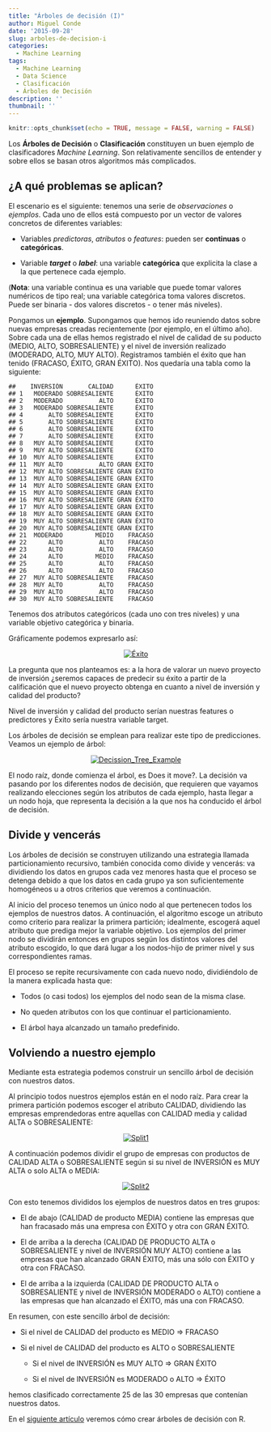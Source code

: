 ```yaml
---
title: "Árboles de decisión (I)"
author: Miguel Conde
date: '2015-09-28'
slug: arboles-de-decision-i
categories:
  - Machine Learning
tags:
  - Machine Learning
  - Data Science
  - Clasificación
  - Árboles de Decisión
description: ''
thumbnail: ''
---
```


```r
knitr::opts_chunk$set(echo = TRUE, message = FALSE, warning = FALSE)
```

Los **Árboles de Decisión** o **Clasificación** constituyen un buen ejemplo de clasificadores *Machine Learning*. Son relativamente sencillos de entender y sobre ellos se basan otros algoritmos más complicados.

## ¿A qué problemas se aplican?

El escenario es el siguiente: tenemos una serie de *observaciones* o *ejemplos*. Cada uno de ellos está compuesto por un vector de valores concretos de diferentes variables:

-   Variables *predictoras*, *atributos* o *features*: pueden ser **continuas** o **categóricas**.

```{=html}
<!-- -->
```
-   Variable ***target*** o ***label***: una variable **categórica** que explicita la clase a la que pertenece cada ejemplo.

(**Nota**: una variable continua es una variable que puede tomar valores numéricos de tipo real; una variable categórica toma valores discretos. Puede ser binaria - dos valores discretos - o tener más niveles).

Pongamos un **ejemplo**. Supongamos que hemos ido reuniendo datos sobre nuevas empresas creadas recientemente (por ejemplo, en el último año). Sobre cada una de ellas hemos registrado el nivel de calidad de su poducto (MEDIO, ALTO, SOBRESALIENTE) y el nivel de inversión realizado (MODERADO, ALTO, MUY ALTO). Registramos también el éxito que han tenido (FRACASO, ÉXITO, GRAN ÉXITO). Nos quedaría una tabla como la siguiente:

    ##    INVERSIÓN       CALIDAD      ÉXITO
    ## 1   MODERADO SOBRESALIENTE      ÉXITO
    ## 2   MODERADO          ALTO      ÉXITO
    ## 3   MODERADO SOBRESALIENTE      ÉXITO
    ## 4       ALTO SOBRESALIENTE      ÉXITO
    ## 5       ALTO SOBRESALIENTE      ÉXITO
    ## 6       ALTO SOBRESALIENTE      ÉXITO
    ## 7       ALTO SOBRESALIENTE      ÉXITO
    ## 8   MUY ALTO SOBRESALIENTE      ÉXITO
    ## 9   MUY ALTO SOBRESALIENTE      ÉXITO
    ## 10  MUY ALTO SOBRESALIENTE      ÉXITO
    ## 11  MUY ALTO          ALTO GRAN ÉXITO
    ## 12  MUY ALTO SOBRESALIENTE GRAN ÉXITO
    ## 13  MUY ALTO SOBRESALIENTE GRAN ÉXITO
    ## 14  MUY ALTO SOBRESALIENTE GRAN ÉXITO
    ## 15  MUY ALTO SOBRESALIENTE GRAN ÉXITO
    ## 16  MUY ALTO SOBRESALIENTE GRAN ÉXITO
    ## 17  MUY ALTO SOBRESALIENTE GRAN ÉXITO
    ## 18  MUY ALTO SOBRESALIENTE GRAN ÉXITO
    ## 19  MUY ALTO SOBRESALIENTE GRAN ÉXITO
    ## 20  MUY ALTO SOBRESALIENTE GRAN ÉXITO
    ## 21  MODERADO         MEDIO    FRACASO
    ## 22      ALTO          ALTO    FRACASO
    ## 23      ALTO          ALTO    FRACASO
    ## 24      ALTO         MEDIO    FRACASO
    ## 25      ALTO          ALTO    FRACASO
    ## 26      ALTO          ALTO    FRACASO
    ## 27  MUY ALTO SOBRESALIENTE    FRACASO
    ## 28  MUY ALTO          ALTO    FRACASO
    ## 29  MUY ALTO          ALTO    FRACASO
    ## 30  MUY ALTO SOBRESALIENTE    FRACASO

Tenemos dos atributos categóricos (cada uno con tres niveles) y una variable objetivo categórica y binaria.

Gráficamente podemos expresarlo así:

<center>

[![Éxito](http://es100x100datascience.com/wp-content/uploads/2015/09/%C3%89xito-264x300.png)](http://es100x100datascience.com/wp-content/uploads/2015/09/Éxito.png)

</center>

La pregunta que nos planteamos es: a la hora de valorar un nuevo proyecto de inversión ¿seremos capaces de predecir su éxito a partir de la calificación que el nuevo proyecto obtenga en cuanto a nivel de inversión y calidad del producto?

Nivel de inversión y calidad del producto serían nuestras features o predictores y Éxito sería nuestra variable target.

Los árboles de decisión se emplean para realizar este tipo de predicciones. Veamos un ejemplo de árbol:

<center>

[![Decission_Tree_Example](http://es100x100datascience.com/wp-content/uploads/2015/09/Decission_Tree_Example-300x223.jpg)](http://es100x100datascience.com/wp-content/uploads/2015/09/Decission_Tree_Example.jpg)

</center>

El nodo raíz, donde comienza el árbol, es Does it move?. La decisión va pasando por los diferentes nodos de decisión, que requieren que vayamos realizando elecciones según los atributos de cada ejemplo, hasta llegar a un nodo hoja, que representa la decisión a la que nos ha conducido el árbol de decisión.

## Divide y vencerás

Los árboles de decisión se construyen utilizando una estrategia llamada particionamiento recursivo, también conocida como divide y vencerás: va dividiendo los datos en grupos cada vez menores hasta que el proceso se detenga debido a que los datos en cada grupo ya son suficientemente homogéneos u a otros criterios que veremos a continuación.

Al inicio del proceso tenemos un único nodo al que pertenecen todos los ejemplos de nuestros datos. A continuación, el algoritmo escoge un atributo como criterio para realizar la primera partición; idealmente, escogerá aquel atributo que prediga mejor la variable objetivo. Los ejemplos del primer nodo se dividirán entonces en grupos según los distintos valores del atributo escogido, lo que dará lugar a los nodos-hijo de primer nivel y sus correspondientes ramas.

El proceso se repite recursivamente con cada nuevo nodo, dividiéndolo de la manera explicada hasta que:

-   Todos (o casi todos) los ejemplos del nodo sean de la misma clase.

```{=html}
<!-- -->
```
-   No queden atributos con los que continuar el particionamiento.

```{=html}
<!-- -->
```
-   El árbol haya alcanzado un tamaño predefinido.

 

## Volviendo a nuestro ejemplo

Mediante esta estrategia podemos construir un sencillo árbol de decisión con nuestros datos.

Al principio todos nuestros ejemplos están en el nodo raíz. Para crear la primera partición podemos escoger el atributo CALIDAD, dividiendo las empresas emprendedoras entre aquellas con CALIDAD media y calidad ALTA o SOBRESALIENTE:

<center>

[![Split1](http://es100x100datascience.com/wp-content/uploads/2015/09/Split1-264x300.png)](http://es100x100datascience.com/wp-content/uploads/2015/09/Split1.png)

</center>

A continuación podemos dividir el grupo de empresas con productos de CALIDAD ALTA o SOBRESALIENTE según si su nivel de INVERSIÓN es MUY ALTA o solo ALTA o MEDIA:

<center>

[![Split2](http://es100x100datascience.com/wp-content/uploads/2015/09/Split2-264x300.png)](http://es100x100datascience.com/wp-content/uploads/2015/09/Split2.png)

</center>
Con esto tenemos divididos los ejemplos de nuestros datos en tres grupos:

-   El de abajo (CALIDAD de producto MEDIA) contiene las empresas que han fracasado más una empresa con ÉXITO y otra con GRAN ÉXITO.

```{=html}
<!-- -->
```
-   El de arriba a la derecha (CALIDAD DE PRODUCTO ALTA o SOBRESALIENTE y nivel de INVERSIÓN MUY ALTO) contiene a las empresas que han alcanzado GRAN ÉXITO, más una sólo con ÉXITO y otra con FRACASO.

```{=html}
<!-- -->
```
-   El de arriba a la izquierda (CALIDAD DE PRODUCTO ALTA o SOBRESALIENTE y nivel de INVERSIÓN MODERADO o ALTO) contiene a las empresas que han alcanzado el ÉXITO, más una con FRACASO.

En resumen, con este sencillo árbol de decisión:

-   Si el nivel de CALIDAD del producto es MEDIO => FRACASO

```{=html}
<!-- -->
```
-   Si el nivel de CALIDAD del producto es ALTO o SOBRESALIENTE

    -   Si el nivel de INVERSIÓN es MUY ALTO => GRAN ÉXITO

    -   Si el nivel de INVERSIÓN es MODERADO o ALTO => ÉXITO

hemos clasificado correctamente 25 de las 30 empresas que contenían nuestros datos.

En el [siguiente artículo](http://es100x100datascience.com/arboles-de-decision-ii/) veremos cómo crear árboles de decisión con R.
